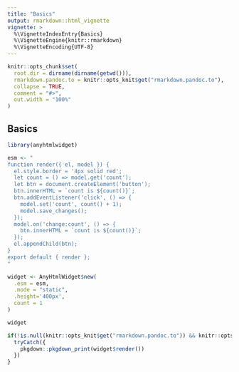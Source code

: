 ```yaml
---
title: "Basics"
output: rmarkdown::html_vignette
vignette: >
  %\VignetteIndexEntry{Basics}
  %\VignetteEngine{knitr::rmarkdown}
  %\VignetteEncoding{UTF-8}
---
```



```r
knitr::opts_chunk$set(
  root.dir = dirname(dirname(getwd())),
  rmarkdown.pandoc.to = knitr::opts_knit$get("rmarkdown.pandoc.to"),
  collapse = TRUE,
  comment = "#>",
  out.width = "100%"
)
```

## Basics

```r
library(anyhtmlwidget)

esm <- "
function render({ el, model }) {
  el.style.border = '4px solid red';
  let count = () => model.get('count');
  let btn = document.createElement('button');
  btn.innerHTML = `count is ${count()}`;
  btn.addEventListener('click', () => {
    model.set('count', count() + 1);
    model.save_changes();
  });
  model.on('change:count', () => {
    btn.innerHTML = `count is ${count()}`;
  });
  el.appendChild(btn);
}
export default { render };
"

widget <- AnyHtmlWidget$new(
  .esm = esm,
  .mode = "static",
  .height='400px',
  count = 1
)
```

```r
widget
```

```r
if(!is.null(knitr::opts_knit$get("rmarkdown.pandoc.to")) && knitr::opts_knit$get("rmarkdown.pandoc.to") == "html") {
  tryCatch({
    pkgdown::pkgdown_print(widget$render())
  })
}
```
